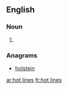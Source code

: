 ==English==

===Noun===
{{head|en|noun plural form}}

# {{plural of|hot line|lang=en}}

===Anagrams===
* [[holstein#English|holstein]]

[[ar:hot lines]]
[[fr:hot lines]]